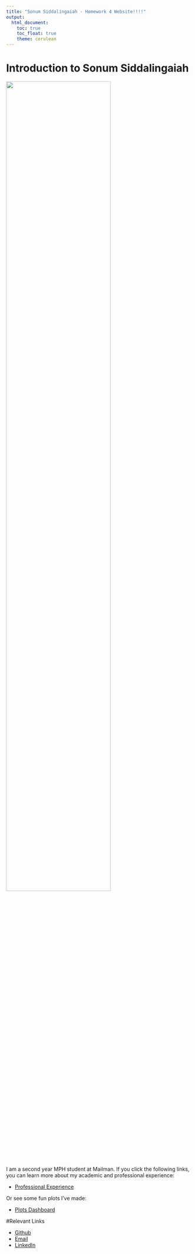 ```yaml
---
title: "Sonum Siddalingaiah - Homework 4 Website!!!!"
output: 
  html_document:
    toc: true
    toc_float: true
    theme: cerulean
---
```


# Introduction to Sonum Siddalingaiah

<img src="prof_headshot.jpg" style="width:75%">

I am a second year MPH student at Mailman. If you click the following links, you can learn more about my academic and professional experience:

* [Professional Experience](professional_experience.html)

Or see some fun plots I've made:

* [Plots Dashboard](Plots Dashboard!!!)

#Relevant Links

* [Github](Sonum_Siddalingaiah.github.io)
* [Email](scs2267@cumc.columbia.edu)
* [LinkedIn](linkedin.com/in/sonum-siddalingaiah-620161282)

